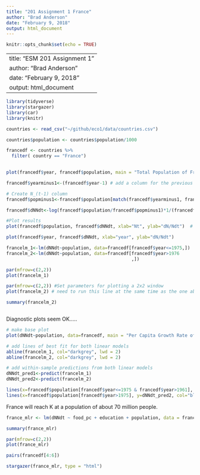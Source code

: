 ```yaml
---
title: "201 Assignment 1 France"
author: "Brad Anderson"
date: "February 9, 2018"
output: html_document
---
```


```r
knitr::opts_chunk$set(echo = TRUE)
```

---
title: "ESM 201 Assignment 1"
author: "Brad Anderson"
date: "February 9, 2018"
output: html_document
---

```r

library(tidyverse)
library(stargazer)
library(car)
library(knitr)
```

```r

countries <- read_csv("~/github/eco1/data/countries.csv")

countries$population <- countries$population/1000

```

```r

francedf <- countries %>% 
  filter( country == "France")
  


```

```r

plot(francedf$year, francedf$population, main = "Total Population of France", xlab="Year", ylab="Population (millions)")

```

```r

francedf$yearminus1<-(francedf$year-1) # add a column for the previous year 

# Create N_(t-1) column 
francedf$popminus1<-francedf$population[match(francedf$yearminus1, francedf$year)]

```

```r

francedf$dNNdt<-log(francedf$population/francedf$popminus1)*1/(francedf$year-francedf$yearminus1)

#Plot results
plot(francedf$population, francedf$dNNdt, xlab="Nt", ylab="dN/Ndt")  # N OR N-1 HERE?

plot(francedf$year, francedf$dNNdt, xlab="year", ylab="dN/Ndt")
```

```r

francelm_1<-lm(dNNdt~population, data=francedf[francedf$year<=1975,])
francelm_2<-lm(dNNdt~population, data=francedf[francedf$year>1976
                                               ,])

par(mfrow=c(2,2))
plot(francelm_1) 

par(mfrow=c(2,2)) #Set parameters for plotting a 2x2 window
plot(francelm_2) # need to run this line at the same time as the one above to get 4-panel plot

summary(francelm_2)



```

Diagnostic plots seem OK.....

```r

# make base plot 
plot(dNNdt~population, data=francedf, main = "Per Capita Growth Rate of France", xlab="Nt (Population in Millions)", ylab="dN/Ndt (Per Capita Growth Rate)", xlim=c(40, 80), ylim=c(0,0.02))

# add lines of best fit for both linear models 
abline(francelm_1, col="darkgrey", lwd = 2)
abline(francelm_2, col="darkgrey", lwd = 2)

# add within-sample predictions from both linear models 
dNNdt_pred1<-predict(francelm_1)
dNNdt_pred2<-predict(francelm_2) 

lines(x=francedf$population[francedf$year<=1975 & francedf$year>1961], y=dNNdt_pred1, col="red", lwd = 2) # remove first year, for which there is no prediction (since there was no N-1) 
lines(x=francedf$population[francedf$year>1975], y=dNNdt_pred2, col="blue", lwd = 2)

```

France will reach K at a population of about 70 million people.

```r

france_mlr <- lm(dNNdt ~ food_pc + education + population, data = francedf)

summary(france_mlr)

```

```r

par(mfrow=c(2,2))
plot(france_mlr)

```

```r

pairs(francedf[4:6])

```


```r
stargazer(france_mlr, type = "html")
```

